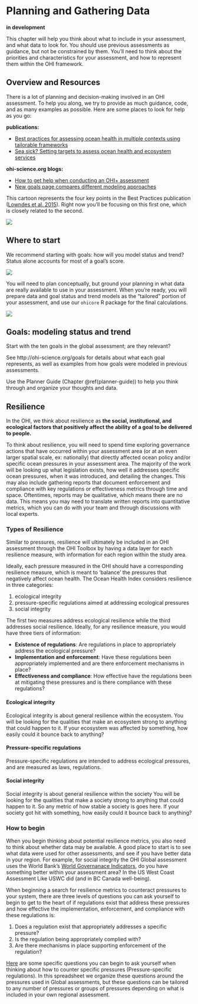 # Planning and Gathering Data  {#gathering-data}

**in development**

This chapter will help you think about what to include in your assessment, and what data to look for. You should use previous assessments as guidance, but not be constrained by them. You'll need to think about the priorities and characteristics for your assessment, and how to represent them within the OHI framework.  

## Overview and Resources

There is a lot of planning and decision-making involved in an OHI assessment. To help you along, we try to provide as much guidance, code, and as many examples as possible. Here are some places to look for help as you go: 

**publications:**

- [Best practices for assessing ocean health in multiple contexts using tailorable frameworks](https://peerj.com/articles/1503/)
- [Sea sick? Setting targets to assess ocean health and ecosystem services](http://onlinelibrary.wiley.com/doi/10.1890/ES11-00366.1/abstract)

**ohi-science.org blogs:**

- [How to get help when conducting an OHI+ assessment](http://ohi-science.org/news/how-to-use-ohi-resources)
- [New goals page compares different modeling approaches](http://ohi-science.org/news/new-goals-guide-page)

This cartoon represents the four key points in the Best Practices publication ([Lowndes et al. 2015](https://peerj.com/articles/1503/)). Right now you'll be focusing on this first one, which is closely related to the second. 

![](https://docs.google.com/drawings/d/1dUFAOVa2JfbKHyaq98yDYdtcDuEPyr10uNB_auz_Pdc/pub?h=500)

## Where to start

We recommend starting with goals: how will you model status and trend? Status alone accounts for most of a goal's score. 

![](https://docs.google.com/drawings/d/1O08iEoo3qxOZRoK6Ohv-jdouTBsN_kafJjIhEEqb-yg/pub?w=960&h=720)

You will need to plan conceptually, but ground your planning in what data are really available to use in your assessment. When you're ready, you will prepare data and goal status and trend models as the "tailored" portion of your assessment, and use our `ohicore` R package for the final calculations. 

![](https://docs.google.com/drawings/d/e/2PACX-1vSsV1sJgpZKCQTnNrPKofXHhYAGah49iD_Muh360Z0wFDcJnY8X7XcBJkeyz7zjRX16SweUO4h87rJG/pub?w=624&h=480)

<!---

ADD PIE CHART

BRIDGING CONCEPTUAL TO DATA

## OHI Framework

<!---lifted from http://ohi-science.org/manual/#incorporate-core-values-and-characteristics-into-the-ohi-assessment-framework-before-gathering-information --->

<!---
Begin your assessment by identifying local socio-cultural-economic characteristics and priorities related to ocean health, and how they would ideally be captured with the existing or modified OHI framework. This means understanding the rationale behind the components of the OHI framework and identifying what must be added or removed or redefined to ensure that it best represents the local context. Are all goals relevant to your study area? What should be added, removed, or redefined? In this process it is important to identify not only characteristics that could be included in goal models, but also the important stressors (pressures) and resilience elements within the study area. What are the key issues that should be included for your assessment to be credible, useful, and meaningful? How do people typically relate to the ocean in your area in terms of social and cultural patterns? These are the kinds of questions you should consider prior to assembling the available information.

The OHI framework should guide your assessment, but you should not be constrained by it. If a goal is not relevant, it should be removed. If there are elements important to your study area that are not present within the existing framework, how could they be included? Having a clear picture of how the framework should be restructured and what the assessment should include is very important before moving on to assemble information, because otherwise the assessment could be biased by what information is available instead of what is important to include. When specific information is limited there are ways to capture them with indirect measures.

--->

## Goals: modeling status and trend

Start with the ten goals in the global assessment; are they relevant? 

See http://ohi-science.org/goals for details about what each goal represents, as well as examples from how goals were modeled in previous assessments. 

Use the Planner Guide (Chapter \@ref(planner-guide)) to help you think through and organize your thoughts and data.

<!---## Pressures --->

## Resilience

In the OHI, we think about resilience as **the social, institutional, and ecological factors that positively affect the ability of a goal to be delivered to people.**

To think about resilience, you will need to spend time exploring governance actions that have occurred within your assessment area (or at an even larger spatial scale, ex: nationally) that directly affected ocean policy and/or specific ocean pressures in your assessment area. The majority of the work will be looking up what legislation exists, how well it addresses specific ocean pressures, when it was introduced, and detailing the changes. This may also include gathering reports that document enforcement and compliance with key regulations or effectiveness metrics through time and space. Oftentimes, reports may be qualitative, which means there are no data. This means you may need to translate written reports into quantitative metrics, which you can do with your team and through discussions with local experts.

### Types of Resilience

Similar to pressures, resilience will ultimately be included in an OHI assessment through the OHI Toolbox by having a data layer for each resilience measure, with information for each region within the study area.

Ideally, each pressure measured in the OHI should have a corresponding resilience measure, which is meant to ‘balance’ the pressures that negatively affect ocean health. The Ocean Health Index considers resilience in three categories: 

1. ecological integrity
1. pressure-specific regulations aimed at addressing ecological pressures 
1. social integrity

The first two measures address ecological resilience while the third addresses social resilience. Ideally, for any resilience measure, you would have three tiers of information:

- **Existence of regulations**: Are regulations in place to appropriately address the ecological pressure?
- **Implementation and enforcement**: Have these regulations been appropriately implemented and are there enforcement mechanisms in place?
- **Effectiveness and compliance**: How effective have the regulations been at mitigating these pressures and is there compliance with these regulations?


#### Ecological integrity 

Ecological integrity is about general resilience within the ecosystem. You will be looking for the qualities that make an ecosystem strong to anything that could happen to it. If your ecosystem was affected by something, how easily could it bounce back to anything?

#### Pressure-specific regulations 

Pressure-specific regulations are intended to address ecological pressures, and are measured as laws, regulations.

#### Social integrity 

Social integrity is about general resilience within the society You will be looking for the qualities that make a society strong to anything that could happen to it. So any metric of how stable a society is goes here. If your society got hit with something, how easily could it bounce back to anything?


### How to begin 

When you begin thinking about potential resilience metrics, you also need to think about whether data may be available. A good place to start is to see what data were used for other assessments, and see if you have better data in your region. For example, for social integrity the OHI Global assessment uses the World Bank's [World Governanace Indicators](https://data.worldbank.org/data-catalog/worldwide-governance-indicators), do you have something better within your assessment area? In the US West Coast Assessment Like USWC did (and in BC Canada well-being). 

<!---
- from Court's word doc
- full table (screenshots, with also link to Googledoc would be better) - useful outside ohi as governance; systematic way to think about governance, how it should function
- How does Ning's Planner fit in (https://docs.google.com/spreadsheets/d/1597DGext2lK4Z4HvEDLrcccbbM5NLsXv213RgaXxLuA/edit#gid=1802082146)
--->

When beginning a search for resilience metrics to counteract pressures to your system, there are three levels of questions you can ask yourself to begin to get to the heart of if regulations exist that address these pressures and how effective the implementation, enforcement, and compliance with these regulations is:

1.	Does a regulation exist that appropriately addresses a specific pressure? 
2.	Is the regulation being appropriately complied with? 
3.	Are there mechanisms in place supporting enforcement of the regulation?

[Here](https://docs.google.com/spreadsheets/d/17nR-8vgD9JqWGCaQNjz4B36iOmMKUWYuNiPKKb_ht0M/edit?usp=sharing) are some specific questions you can begin to ask yourself when thinking about how to counter specific pressures (Pressure-specific regulations). In this spreadsheet we organize these questions around the pressures used in Global assessments, but these questions can be tailored to any number of pressures or groups of pressures depending on what is included in your own regional assessment. 

<!---
## Examples 

Examples of how the US West Coast OHI assessment produced Resilience scores using the best available data: 

US West Coast Clean Water Enforcement and Regulation-
Where used: Resilience measure to address water pollution pressure
Description: The Clean Water Enforcement and Regulation resilience measure is a composite measure of 3 different enforcement and compliance metrics utilized by the US EPA National Pollutant Discharge Elimination System (NPDES) permit program, which acts to control water pollution by regulating point sources that discharge pollutants into US waters. Yearly metrics measuring the percentage of inspector coverage at NPDES major facilities, the ratio of actual to expected discharge monitoring report submissions, and the percentage of discharge facilities with compliance violations were obtained from the US EPA Enforcement & Compliance History Online (ECHO) database (https://echo.epa.gov/ ) for California, Oregon and Washington. These values are reported on a 0-100% scale. We used the EPA established ‘National Goals’ for each metric as our reference resilience score. The national goal was 50% for inspector coverage, 95% for monitoring report submission, and 0% for compliance violations. For each of these three metrics we divided the observed value by its reference score (so that when it equals the reference it receives a perfect score of 1) and averaged them to come up with a resilience score for each state. 

--->
<!---

- from Court's word doc
- maybe example of Court's timeline (upcoming)
--->